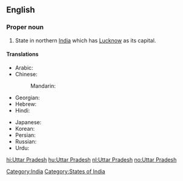 ==English==
{{wikipedia}}

===Proper noun===
{{en-proper noun|sg=[[Uttar]] [[Pradesh]]}}

# State in northern [[India]] which has [[Lucknow]] as its capital.

====Translations====
{{trans-top|state}}
* Arabic: {{t|ar|أتر برديش|m|tr='uttar bradiish|sc=Arab}}
* Chinese:
*: Mandarin: {{t|zh|北方邦|tr=Běifāng-bāng|sc=Hani}}
* Georgian: {{t|ka|უტარ-პრადეში|sc=Geor}}
* Hebrew: {{t|he|אוטר פראדש|sc=Hebr}}
* Hindi: {{t|hi|उत्तर प्रदेश|tr=uttar pradēś|sc=Deva}}
{{trans-mid}}
* Japanese: {{t|ja|ウッタル・プラデーシュ|tr=Uttaru-Puradēshu|sc=Jpan}}
* Korean: {{t|ko|우타르프라데시|tr=Utareupeuradesi|sc=Kore}}
* Persian: {{t|fa|اوتار پرادش|sc=fa-Arab}}
* Russian: {{t|ru|Уттар-Прадеш|m|tr=Uttár Pradéš|sc=Cyrl}}
* Urdu: {{t|ur|اتر پردیش|tr=uttar pradēś|sc=ur-Arab}}
{{trans-bottom}}

[[Category:India]]
[[Category:States of India]]

[[hi:Uttar Pradesh]]
[[hu:Uttar Pradesh]]
[[nl:Uttar Pradesh]]
[[no:Uttar Pradesh]]